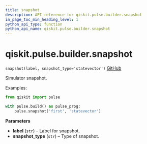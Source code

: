 ```yaml
---
title: snapshot
description: API reference for qiskit.pulse.builder.snapshot
in_page_toc_min_heading_level: 1
python_api_type: function
python_api_name: qiskit.pulse.builder.snapshot
---
```


# qiskit.pulse.builder.snapshot

<span id="qiskit.pulse.builder.snapshot" />

`snapshot(label, snapshot_type='statevector')` [GitHub](https://github.com/qiskit/qiskit/tree/stable/0.17/qiskit/pulse/builder.py "view source code")

Simulator snapshot.

Examples:

```python
from qiskit import pulse

with pulse.build() as pulse_prog:
    pulse.snapshot('first', 'statevector')
```

**Parameters**

*   **label** (`str`) – Label for snapshot.
*   **snapshot\_type** (`str`) – Type of snapshot.

